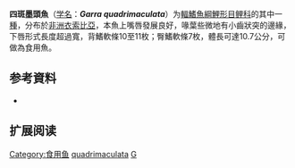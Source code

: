 {{Speciesbox
| name = 四斑墨頭魚
| status = NE
| status_system = IUCN3.1
| image = 
| genus = Garra
| species = quadrimaculata
| authority = [[Rüppell|Rüppell]], 1835
| synonyms = *''Discognathus quadrimaculatus''<br /><small>Rüppell, 1835</small>
*''Garra brittoni''<br /><small>Rüppell, 1836</small>
*''Garra tibanica''<br /><small>Rüppell, 1835</small>
*''Garra tibanica dhamarica''<br /><small>Trewavas, 1941</small> ''
*''Garra tibanica elbahrica''<br /><small>Trewavas, 1941</small> ''
*''Garra tibanica kasaba''<br /><small>Balletto & Spanò, 1977</small> ''
*''Garra tibanica multaka''<br /><small>Balletto & Spanò, 1977</small> ''
*''Garra tibanica nakalani''<br /><small>Balletto & Spanò, 1977</small> ''
*''Garra tibanica scorteccii''<br /><small>Balletto & Spanò, 1977</small> ''
*''Garra tibanica tibanica''<br /><small>Trewavas, 1941</small> ''
*''Garra tibanica yemenica''<br /><small>Balletto & Spanò, 1977</small> ''
*''Gobio hirticeps''<br /><small>Rüppell, 1836</small> ''
*''Gobio quadrimaculatus''<br /><small>Rüppell, 1836</small> ''
}}

'''四斑墨頭魚'''（[[学名|学名]]：'''''Garra quadrimaculata'''''）为[[輻鰭魚綱|輻鰭魚綱]][[鯉形目|鯉形目]][[鲤科|鲤科]]的其中一[[種|種]]，分布於[[非洲|非洲]][[衣索比亞|衣索比亞]]，本魚上嘴唇發展良好，喙葉些微地有小齒狀突的邊緣，下唇形式長度超過寬，背鰭軟條10至11枚；臀鰭軟條7枚，體長可達10.7公分，可做為食用魚。

== 参考資料 ==
*{{FishBase_species|genus=Garra|species=quadrimaculata|year=2011|month=12}}

== 扩展阅读 ==
{{refbegin}}
{{wikispecies-inline|Garra quadrimaculata|四斑墨頭魚}}
{{refend}}
{{Taxonbar|from=Q1100778}}

[[Category:食用鱼|Category:食用鱼]]
[[Category:墨头鱼属|quadrimaculata]]
[[Category:1835年描述的鱼类|G]]


{{鯉形目小作品}}